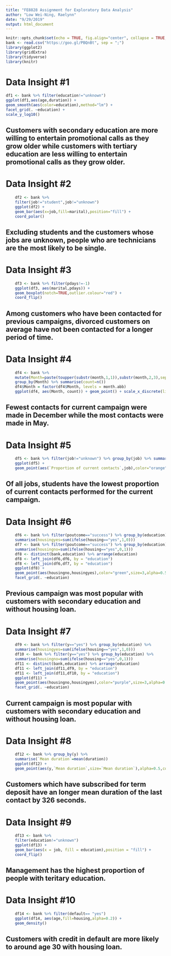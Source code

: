 ```yaml
---
title: "FE8828 Assignment for Exploratory Data Analysis"
author: "Low Wei-Ning, Raelynn"
date: "9/29/2019"
output: html_document
---
```


```r
knitr::opts_chunk$set(echo = TRUE, fig.align="center", collapse = TRUE, cache = TRUE)
bank <- read.csv("https://goo.gl/PBQnBt", sep = ";")
library(ggplot2)
library(gridExtra)
library(tidyverse)
library(knitr)
```

# Data Insight #1

``` r
df1 <- bank %>% filter(education!="unknown")
ggplot(df1,aes(age,duration)) +
geom_smooth(aes(color=education),method="lm") +
facet_grid(. ~education) +
scale_y_log10()
```

## Customers with secondary education are more willing to entertain promotional calls as they grow older while customers with tertiary education are less willing to entertain promotional calls as they grow older.

# Data Insight #2

``` r
    df2 <- bank %>% 
    filter(job!="student",job!="unknown")
    ggplot(df2) +
    geom_bar(aes(x=job,fill=marital),position="fill") +
    coord_polar()
```

## Excluding students and the customers whose jobs are unknown, people who are technicians are the most likely to be single.

# Data Insight #3

``` r
    df3 <- bank %>% filter(pdays!=-1) 
    ggplot(df3, aes(marital,pdays)) +
    geom_boxplot(notch=TRUE,outlier.colour="red") + 
    coord_flip() 
```
    
## Among customers who have been contacted for previous campaigns, divorced customers on average have not been contacted for a longer period of time.

# Data Insight #4

``` r
    df4 <- bank %>% 
    mutate(Month=paste(toupper(substr(month,1,1)),substr(month,2,3),sep="")) %>% 
    group_by(Month) %>% summarise(count=n())
    df4$Month = factor(df4$Month, levels = month.abb)
    ggplot(df4, aes(Month, count)) + geom_point() + scale_x_discrete(limits = month.abb)
```

## Fewest contacts for current campaign were made in December while the most contacts were made in May.

# Data Insight #5

``` r
    df5 <- bank %>% filter(job!="unknown") %>% group_by(job) %>% summarise(`Proportion of current contacts`=mean(campaign/(campaign+previous)))
    ggplot(df5) + 
    geom_point(aes(`Proportion of current contacts`,job),color="orange")
```

## Of all jobs, students have the lowest proportion of current contacts performed for the current campaign.

# Data Insight #6

``` r
    df6 <- bank %>% filter(poutcome=="success") %>% group_by(education) %>%
    summarise(housingyes=sum(ifelse(housing=="yes",1,0)))
    df7 <- bank %>% filter(poutcome=="success") %>% group_by(education) %>%
    summarise(housingno=sum(ifelse(housing=="yes",0,1)))
    df8 <- distinct(bank,education) %>% arrange(education)
    df8 <- left_join(df6,df6, by = "education")
    df8 <- left_join(df6,df7, by = "education") 
    ggplot(df8) + 
    geom_point(aes(housingno,housingyes),color="green",size=3,alpha=0.5) +
    facet_grid(. ~education) 
```

## Previous campaign was most popular with customers with secondary education and without housing loan.

# Data Insight #7

``` r
    df9 <- bank %>% filter(y=="yes") %>% group_by(education) %>%
    summarise(housingyes=sum(ifelse(housing=="yes",1,0)))
    df10 <- bank %>% filter(y=="yes") %>% group_by(education) %>%
    summarise(housingno=sum(ifelse(housing=="yes",0,1)))
    df11 <- distinct(bank,education) %>% arrange(education)
    df11 <- left_join(df11,df9, by = "education")
    df11 <- left_join(df11,df10, by = "education")
    ggplot(df11) + 
    geom_point(aes(housingno,housingyes),color="purple",size=3,alpha=0.5) +
    facet_grid(. ~education) 
```
    
## Current campaign is most popular with customers with secondary education and without housing loan.

# Data Insight #8

``` r
    df12 <- bank %>% group_by(y) %>%
    summarise(`Mean duration`=mean(duration))
    ggplot(df12) + 
    geom_point(aes(y,`Mean duration`,size=`Mean duration`),alpha=0.5,color="darkblue")
```

## Customers which have subscribed for term deposit have an longer mean duration of the last contact by 326 seconds.

# Data Insight #9

``` r
    df13 <- bank %>%
    filter(education!="unknown")
    ggplot(df13) + 
    geom_bar(aes(x = job, fill = education),position = "fill") + 
    coord_flip()
```

## Management has the highest proportion of people with teritary education.

# Data Insight #10

``` r
    df14 <- bank %>% filter(default== "yes")
    ggplot(df14, aes(age,fill=housing,alpha=0.2)) +
    geom_density()
```
    
## Customers with credit in default are more likely to around age 30 with housing loan.